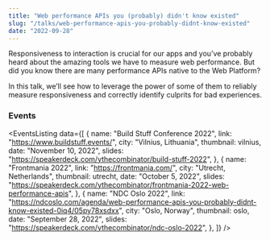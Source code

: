 ```yaml
---
title: "Web performance APIs you (probably) didn't know existed"
slug: "/talks/web-performance-apis-you-probably-didnt-know-existed"
date: "2022-09-28"
---
```




Responsiveness to interaction is crucial for our apps and you’ve probably heard about the amazing tools we have to measure web performance. But did you know there are many performance APIs native to the Web Platform?

In this talk, we’ll see how to leverage the power of some of them to reliably measure responsiveness and correctly identify culprits for bad experiences.

### Events

<EventsListing
  data={[
    {
      name: "Build Stuff Conference 2022",
      link: "https://www.buildstuff.events/",
      city: "Vilnius, Lithuania",
      thumbnail: vilnius,
      date: "November 10, 2022",
      slides: "https://speakerdeck.com/ythecombinator/build-stuff-2022",
    },
    {
      name: "Frontmania 2022",
      link: "https://frontmania.com/",
      city: "Utrecht, Netherlands",
      thumbnail: utrecht,
      date: "October 5, 2022",
      slides:
        "https://speakerdeck.com/ythecombinator/frontmania-2022-web-performance-apis",
    },
    {
      name: "NDC Oslo 2022",
      link:
        "https://ndcoslo.com/agenda/web-performance-apis-you-probably-didnt-know-existed-0iq4/05py78xsdxx",
      city: "Oslo, Norway",
      thumbnail: oslo,
      date: "September 28, 2022",
      slides: "https://speakerdeck.com/ythecombinator/ndc-oslo-2022",
    },
  ]}
/>
